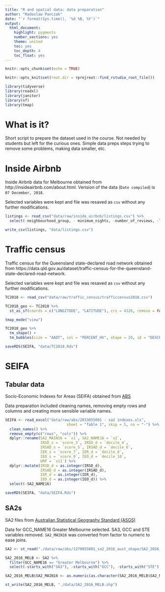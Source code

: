 ```yaml
---
title: "R and spatial data: data preparation"
author: "Radoslaw Panczak"
date: "`r format(Sys.time(), '%d %B, %Y')`"
output: 
  html_document: 
    highlight: pygments
    number_sections: yes
    theme: united
    toc: yes
    toc_depth: 4
    toc_float: yes
---
```


<!-- ------------------------------------------------------------ --> 
<!-- ------------------------------------------------------------ --> 

```r
knitr::opts_chunk$set(echo = TRUE)

knitr::opts_knit$set(root.dir = rprojroot::find_rstudio_root_file())

library(tidyverse)
library(readxl)
library(janitor)
library(sf)
library(tmap)
```

# What is it?

Short script to prepare the dataset used in the course. Not needed by students but left for the curious ones. Simple data preps steps trying to remove some problems, making data smaller, etc.

# Inside Airbnb

Inside Airbnb data for Melbourne obtained from http://insideairbnb.com/about.html. Verision of the data (`Date compiled`) is `07 December, 2018`.

Selected variables were kept and file was resaved as `csv` without any further modifications.

```r
listings <- read_csv("data/raw/inside_airbnb/listings.csv") %>% 
  select(-neighbourhood_group, - minimum_nights, -number_of_reviews, -last_review, -reviews_per_month, -calculated_host_listings_count, -availability_365)

write_csv(listings, "data/listings.csv")
```

# Traffic census

Traffic census for the Queensland state-declared road network obtained from https://data.qld.gov.au/dataset/traffic-census-for-the-queensland-state-declared-road-network. 

Selected variables were kept and file was resaved as `csv` without any further modifications.

```r
TC2018 <- read_csv("data/raw/traffic_census/trafficcensus2018.csv")

TC2018_geo <- TC2018 %>% 
  st_as_sf(coords = c("LONGITUDE", "LATITUDE"), crs = 4326, remove = FALSE)

tmap_mode("view")

TC2018_geo %>% 
  tm_shape() + 
  tm_bubbles(size = "AADT", col = "PERCENT_HV", shape = 20, id = "DESCRIPTION")

saveRDS(SEIFA, "data/TC2018.Rds")
```

# SEIFA

## Tabular data

Socio-Economic Indexes for Areas (SEIFA) obtained from [ABS](http://www.abs.gov.au/AUSSTATS/abs@.nsf/Lookup/2033.0.55.001Main+Features12016?OpenDocument)

Data preparation included cleaning names, removing empty rows and columns and creating more sensible variable names.

```r
SEIFA <- read_excel("data/raw/abs/2033055001 - sa2 indexes.xls", 
                            sheet = "Table 1", skip = 5, na = "-") %>% 
  clean_names() %>%
  remove_empty(c("rows", "cols")) %>% 
  dplyr::rename(SA2_MAIN16 = `x1`, SA2_NAME16 = `x2`, 
                IRSD_s = `score_3`, IRSD_d = `decile_4`,
                IRSAD_s = `score_5`, IRSAD_d = `decile_6`, 
                IER_s = `score_7`, IER_d = `decile_8`, 
                IEO_s = `score_9`, IEO_d = `decile_10`, 
                URP = `x11`) %>% 
  dplyr::mutate(IRSD_d = as.integer(IRSD_d),
                IRSAD_d = as.integer(IRSAD_d),
                IER_d = as.integer(IER_d),
                IEO_d = as.integer(IEO_d)) %>% 
  select(-SA2_NAME16)

saveRDS(SEIFA, "data/SEIFA.Rds")
```


## SA2s

SA2 files from [Australian Statistical Geography Standard (ASGS)](http://www.abs.gov.au/ausstats/abs@.nsf/mf/1270.0.55.001)

Data for GCC_NAME16 Greater Melbourne selected. SA3, GCC and STE variables removed. `SA2_MAIN16` was converted from factor to numeric to ease joins.

```r
SA2 <- st_read("./data/raw/abs/1270055001_sa2_2016_aust_shape/SA2_2016_AUST.shp") 

SA2_2016_MELB <- SA2 %>% 
  filter(GCC_NAME16 == "Greater Melbourne") %>% 
  select(-starts_with("SA3"), -starts_with("GCC"), -starts_with("STE"), -AREASQKM16, -SA2_5DIG16)

SA2_2016_MELB$SA2_MAIN16 <- as.numeric(as.character(SA2_2016_MELB$SA2_MAIN16))

st_write(SA2_2016_MELB, "./data/SA2_2016_MELB.shp")

```



